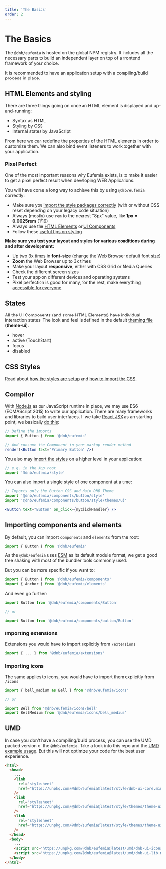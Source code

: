 ```yaml
---
title: 'The Basics'
order: 2
---
```



# The Basics

The `@dnb/eufemia` is hosted on the global NPM registry. It includes all the necessary parts to build an independent layer on top of a frontend framework of your choice.

It is recommended to have an application setup with a compiling/build process in place.

## HTML Elements and styling

There are three things going on once an HTML element is displayed and up-and-running:

- Syntax as HTML
- Styling by CSS
- Internal states by JavaScript

From here we can redefine the properties of the HTML elements in order to customize them.
We can also bind event listeners to work together with your application.

### Pixel Perfect

One of the most important reasons why Eufemia exists, is to make it easier to get a pixel perfect result when developing WEB Applications.

You will have come a long way to achieve this by using `@dnb/eufemia` correctly:

- Make sure you [import the style packages correctly](/uilib/usage/customisation/styling) (with or without CSS reset depending on your legacy code situation)
- Always (mostly) use `rem` to the nearest "8px" value, like **1px = 0.0625rem** (1/16)
- Always use the [HTML Elements](/uilib/elements) or [UI Components](/uilib/components)
- Follow these [useful tips on styling](/uilib/usage/best-practices/for-styling)

**Make sure you test your layout and styles for various conditions during and after development:**

- Up two 3x times in **font-size** (change the Web Browser default font size)
- **Zoom** the Web Browser up to 3x times
- Make your layout **responsive**, either with CSS Grid or Media Queries
- Check the different screen sizes
- Test your app on different devices and operating systems
- Pixel perfection is good for many, for the rest, make everything [accessible for everyone](/uilib/usage/accessibility)

## States

All the UI Components (and some HTML Elements) have individual interaction states. The look and feel is defined in the default [theming file](/uilib/usage/customisation/theming) (**theme-ui**).

- hover
- active (TouchStart)
- focus
- disabled

## CSS Styles

Read about [how the styles are setup](/uilib/usage/customisation/styling) and [how to import the CSS](/uilib/usage/customisation/styling/consume-styles).

## Compiler

With [Node.js](https://nodejs.org/) as our JavaScript runtime in place, we may use ES6 (ECMAScript 2015) to write our application. There are many frameworks and libraries to build user interfaces. If we take [React JSX](https://reactjs.org/docs/add-react-to-a-website.html#optional-try-react-with-jsx) as an starting point, we basically [do this](/uilib/usage/first-steps/react):

<PrimaryButtonExample />

```jsx
// Define the imports
import { Button } from '@dnb/eufemia'

// And consume the Component in your markup render method
render(<Button text="Primary Button" />)
```

You also may [import the styles](/uilib/usage/customisation/styling/consume-styles) on a higher level in your application:

```js
// e.g. in the App root
import '@dnb/eufemia/style'
```

You can also import a single style of one component at a time:

```js
// Imports only the Button CSS and Main DNB Theme
import '@dnb/eufemia/components/button/style'
import '@dnb/eufemia/components/button/style/themes/ui'
```

```jsx
<Button text="Button" on_click={myClickHandler} />
```

## Importing components and elements

By default, you can import `components` and `elements` from the root:

```js
import { Button } from '@dnb/eufemia'
```

As the `@dnb/eufemia` uses [ESM](/uilib/usage/first-steps/module-formats#default-module-format) as its default module format, we get a good tree shaking with most of the bundler tools commonly used.

But you can be more specific if you want to:

```js
import { Button } from '@dnb/eufemia/components'
import { Anchor } from '@dnb/eufemia/elements'
```

And even go further:

```js
import Button from '@dnb/eufemia/components/Button'

// or

import Button from '@dnb/eufemia/components/button/Button'
```

### Importing extensions

Extensions you would have to import explicitly from `/extensions`

```js
import { ... } from '@dnb/eufemia/extensions'
```

### Importing icons

The same applies to icons, you would have to import them explicitly from `/icons`

```js
import { bell_medium as Bell } from '@dnb/eufemia/icons'

// or

import Bell from '@dnb/eufemia/icons/bell'
import BellMedium from '@dnb/eufemia/icons/bell_medium'
```

## UMD

In case you don't have a compiling/build process, you can use the UMD packed version of the `@dnb/eufemia`. Take a look into this repo and the [UMD example usage](https://github.com/dnbexperience/eufemia-examples/tree/main/packages/example-html/static). But this will not optimize your code for the best user experience.

```html
<html>
  <head>
    ...
    <link
      rel="stylesheet"
      href="https://unpkg.com/@dnb/eufemia@latest/style/dnb-ui-core.min.css"
    />
    <link
      rel="stylesheet"
      href="https://unpkg.com/@dnb/eufemia@latest/style/themes/theme-ui/ui-theme-components.min.css"
    />
    <link
      rel="stylesheet"
      href="https://unpkg.com/@dnb/eufemia@latest/style/themes/theme-ui/ui-theme-basis.min.css"
    />
  </head>
  <body>
    ...
    <script src="https://unpkg.com/@dnb/eufemia@latest/umd/dnb-ui-icons.min.js"></script>
    <script src="https://unpkg.com/@dnb/eufemia@latest/umd/dnb-ui-lib.min.js"></script>
  </body>
</html>
```
